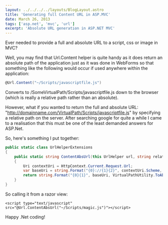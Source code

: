 ```yaml
---
layout: ../../../../layouts/BlogLayout.astro
title: 'Generating full Content URL in ASP.MVC'
date: March 26, 2013
tags: ['asp.net', 'mvc', 'url']
excerpt: 'Absolute URL generation in ASP.NET MVC'
---
```


Ever needed to provide a full and absolute URL to a script, css or image in MVC?

Well, you may find that Url.Content helper is quite handy as it does return an absolute
path of the application just as it was done in WebForms so that something like the following would occur if used anywhere within the application:

```csharp
@Url.Content("~/Scripts/javascriptfile.js")
```

Converts to /SomeVirtualPath/Scripts/javascriptfile.js down to the browser (which is really a relative path rather than an absolute).

However, what if you wanted to return the full and absolute URL: "http://domainname.com/VirtualPath/Scripts/javascriptfile.js"
by specifying a relative path on the server. After searching google for quite a while I came to a realisation that this must
be one of the least demanded answers for ASP.Net.

So, here's something I put together:

```csharp
public static class UrlHelperExtensions
{
    public static string ContentAbsUrl(this UrlHelper url, string relativeContentPath)
    {
        Uri contextUri = HttpContext.Current.Request.Url;
        var baseUri = string.Format("{0}://{1}{2}", contextUri.Scheme, contextUri.Host, contextUri.Port == 80 ? string.Empty : ":" + contextUri.Port);
        return string.Format("{0}{1}", baseUri, VirtualPathUtility.ToAbsolute(relativeContentPath));
    }
}
```

So calling it from a razor view:

`<script type="text/javascript" src="@Url.ContentAbsUrl("~/Scripts/magic.js")"></script>`

Happy .Net coding!

